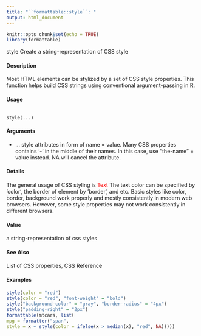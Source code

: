 ```yaml
---
title: "``formattable::style``: "
output: html_document
---
```


```r
knitr::opts_chunk$set(echo = TRUE)
library(formattable)
```

style Create a string-representation of CSS style

#### Description
Most HTML elements can be stylized by a set of CSS style properties. This function helps build
CSS strings using conventional argument-passing in R.

#### Usage
<pre><code>
style(...)
</code></pre>

#### Arguments
* ... style attributes in form of name = value. Many CSS properties contains '-' in the middle of their names. In this case, use "the-name" = value instead. NA will cancel the attribute.

#### Details
The general usage of CSS styling is
<span style = "color: red; border: 1px">Text</span>
The text color can be specified by ‘color‘, the border of element by ‘border‘, and etc.
Basic styles like color, border, background work properly and mostly consistently in modern
web browsers. However, some style properties may not work consistently in different browsers.

#### Value
a string-representation of css styles

#### See Also
List of CSS properties, CSS Reference

#### Examples
```r
style(color = "red")
style(color = "red", "font-weight" = "bold")
style("background-color" = "gray", "border-radius" = "4px")
style("padding-right" = "2px")
formattable(mtcars, list(
mpg = formatter("span",
style = x ~ style(color = ifelse(x > median(x), "red", NA)))))
```
